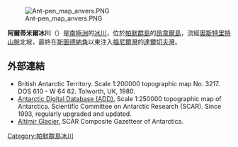 [[Image:Ant-pen_map_anvers.PNG|thumb]]

{{coord|64|35|50|S|63|09|00|W|display=title}}

'''阿爾蒂米爾冰川'''（{{lang-en|Altimir Glacier}}）是[[南極洲|南極洲]]的[[冰川|冰川]]，位於[[帕默群島|帕默群島]]的[[昂韋爾島|昂韋爾島]]，流經[[奧斯特里特山脈|奧斯特里特山脈]]北坡，最終在[[斯圖德納角|斯圖德納角]]以東注入[[福尼爾灣|福尼爾灣]]的[[達爾切夫灣|達爾切夫灣]]。

==外部連結==
* British Antarctic Territory. Scale 1:200000 topographic map No. 3217. DOS 610 - W 64 62. Tolworth, UK, 1980.
* [http://www.add.scar.org Antarctic Digital Database (ADD).] {{Wayback|url=http://www.add.scar.org/ |date=20170305000653 }} Scale 1:250000 topographic map of Antarctica. Scientific Committee on Antarctic Research (SCAR). Since 1993, regularly upgraded and updated.
* [http://data.aad.gov.au/aadc/gaz/scar/display_name.cfm?gaz_id=136907 Altimir Glacier.] {{Wayback|url=http://data.aad.gov.au/aadc/gaz/scar/display_name.cfm?gaz_id=136907 |date=20120406132425 }} SCAR Composite Gazetteer of Antarctica.

{{DEFAULTSORT:Altimir Glacier}}
[[Category:帕默群島冰川|Category:帕默群島冰川]]


{{PalmerArchipelago-geo-stub}}